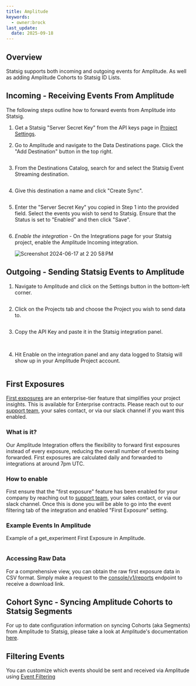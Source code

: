 ```yaml
---
title: Amplitude
keywords:
  - owner:brock
last_update:
  date: 2025-09-18
---
```



## Overview

Statsig supports both incoming and outgoing events for Amplitude. As well as adding Amplitude Cohorts to Statsig ID Lists.

## Incoming - Receiving Events From Amplitude

The following steps outline how to forward events from Amplitude into Statsig.

1. Get a Statsig "Server Secret Key" from the API keys page in [Project Settings](https://console.statsig.com/api_keys).

2. Go to Amplitude and navigate to the Data Destinations page. Click the
   "Add Destination" button in the top right.

   <Frame>
     <img src="https://console.statsig.com/img/integrations/amplitude:incoming_integration_steps/step_1.png" alt="" />
   </Frame>

3. From the Destinations Catalog, search for and select the Statsig Event
   Streaming destination.

   <Frame>
     <img src="https://console.statsig.com/img/integrations/amplitude:incoming_integration_steps/step_2.png" alt="" />
   </Frame>

4. Give this destination a name and click "Create Sync".

   <Frame>
     <img src="https://console.statsig.com/img/integrations/amplitude:incoming_integration_steps/step_3.png" alt="" />
   </Frame>

5. Enter the "Server Secret Key" you copied in Step 1 into the provided
   field. Select the events you wish to send to Statsig. Ensure that the
   Status is set to "Enabled" and then click "Save".

   <Frame>
     <img src="https://console.statsig.com/img/integrations/amplitude:incoming_integration_steps/step_4.png" alt="" />
   </Frame>

6. *Enable the integration* - On the Integrations page for your Statsig project, enable the Amplitude Incoming integration.

   <Frame>
     <img src="https://github.com/statsig-io/.github/assets/74584483/09de394e-dcc7-4a80-81fb-ae4cc58b25a1" alt="Screenshot 2024-06-17 at 2 20 58 PM" />
   </Frame>


## Outgoing - Sending Statsig Events to Amplitude

1. Navigate to Amplitude and click on the Settings button in the
   bottom-left corner.

   <Frame>
     <img src="https://console.statsig.com/img/integrations/amplitude_integration_steps/settings.png" alt="" />
   </Frame>

2. Click on the Projects tab and choose the Project you wish to send data
   to.

   <Frame>
     <img src="https://console.statsig.com/img/integrations/amplitude_integration_steps/project.png" alt="" />
   </Frame>

3. Copy the API Key and paste it in the Statsig integration panel.

   <Frame>
     <img src="https://console.statsig.com/img/integrations/amplitude_integration_steps/api_key.png" alt="" />
   </Frame>

   <Frame>
     <img src="https://user-images.githubusercontent.com/95646168/197276579-b3884a8f-ed47-4cd9-8852-c37f40958554.png" alt="" />
   </Frame>

4. Hit Enable on the integration panel and any data logged to Statsig will show up in your
   Amplitude Project account.

   <Frame>
     <img src="https://console.statsig.com/img/integrations/amplitude_integration_steps/amplitude_data.png" alt="" />
   </Frame>

## First Exposures

[First exposures](/pulse/export#first-exposures-file-description) are an enterprise-tier feature that simplifies your project insights.
<Info>
This is available for Enterprise contracts. Please reach out to our [support team](mailto:support@statsig.com), your sales contact, or via our slack channel if you want this enabled.
</Info>


### What is it?

Our Amplitude Integration offers the flexibility to forward first exposures instead of every exposure, reducing the overall number of events being forwarded. First exposures are calculated daily and forwarded to integrations at around 7pm UTC.

### How to enable

First ensure that the "first exposure" feature has been enabled for your company by reaching out to [support team](mailto:support@statsig.com), your sales contact, or via our slack channel.
Once this is done you will be able to go into the event filtering tab of the integration and enabled "First Exposure" setting.

### Example Events In Amplitude

Example of a get_experiment First Exposure in Amplitude.
<Frame>
  <img src="https://github.com/statsig-io/docs/assets/26360698/5e945a95-8c7b-4181-8440-8e60502455e2" alt="" />
</Frame>

### Accessing Raw Data

For a comprehensive view, you can obtain the raw first exposure data in CSV format. Simply make a request to the [console/v1/reports](/console-api/daily-reports#get-/reports) endpoint to receive a download link.

## Cohort Sync - Syncing Amplitude Cohorts to Statsig Segments

For up to date configuration information on syncing Cohorts (aka Segments) from Amplitude to Statsig, please take a look at Amplitude's documentation [here](https://www.docs.developers.amplitude.com/data/destinations/statsig-cohort/).

## Filtering Events

You can customize which events should be sent and received via Amplitude using [Event Filtering](/integrations/event_filtering)
